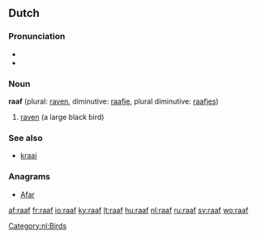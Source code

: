 ==Dutch==

===Pronunciation===
* {{audio|Nl-raaf.ogg|audio}}
* {{SAMPA|/ra:f/}}

===Noun===
'''raaf''' {{f}} (plural: [[raven]], diminutive: [[raafje]], plural diminutive: [[raafjes]])

# [[raven]] (a large black bird)

===See also===
* [[kraai]] {{m}}

===Anagrams===
* [[Afar#Dutch|Afar]]

[[Category:nl:Birds]]

[[af:raaf]]
[[fr:raaf]]
[[io:raaf]]
[[ky:raaf]]
[[lt:raaf]]
[[hu:raaf]]
[[nl:raaf]]
[[ru:raaf]]
[[sv:raaf]]
[[wo:raaf]]
